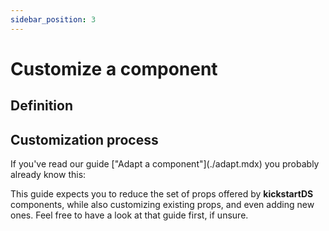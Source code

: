 ```yaml
---
sidebar_position: 3
---
```



# Customize a component

## Definition

## Customization process

<Admonition type="tip" title="Adaptation process as a base line">
  If you've read our guide ["Adapt a component"](./adapt.mdx) you probably already know this:

This guide expects you to reduce the set of props offered by **kickstartDS** components, while also customizing existing props, and even adding new ones. Feel free to have a look at that guide first, if unsure.

</Admonition>
